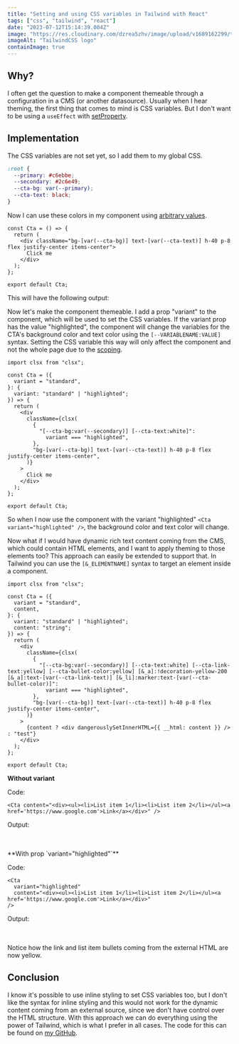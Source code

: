 ```yaml
---
title: "Setting and using CSS variables in Tailwind with React"
tags: ["css", "tailwind", "react"]
date: "2023-07-12T15:14:39.004Z"
image: "https://res.cloudinary.com/dzrea5zhv/image/upload/v1689162299/tailwind-css-logo-vector_i2froe.png"
imageAlt: "TailwindCSS logo"
containImage: true
---
```



## Why?

I often get the question to make a component themeable through a configuration in a CMS (or another datasource).
Usually when I hear theming, the first thing that comes to mind is CSS variables.
But I don't want to be using a `useEffect` with [setProperty](https://developer.mozilla.org/en-US/docs/Web/API/CSSStyleDeclaration/setProperty).

## Implementation

The CSS variables are not set yet, so I add them to my global CSS.

```css title="src/styles/global.css"
:root {
  --primary: #c6ebbe;
  --secondary: #2c6e49;
  --cta-bg: var(--primary);
  --cta-text: black;
}
```

Now I can use these colors in my component using [arbitrary values](https://tailwindcss.com/docs/adding-custom-styles#using-arbitrary-values).

```tsx title="src/components/Demo/Cta.tsx"
const Cta = () => {
  return (
    <div className="bg-[var(--cta-bg)] text-[var(--cta-text)] h-40 p-8 flex justify-center items-center">
      Click me
    </div>
  );
};

export default Cta;
```

This will have the following output:

<Cta />

Now let's make the component themeable. I add a prop "variant" to the component, which will be used to set the CSS variables.
If the variant prop has the value "highlighted", the component will change the variables for the CTA's background color and text color using the `[--VARIABLENAME:VALUE]` syntax.
Setting the CSS variable this way will only affect the component and not the whole page due to the [scoping](https://blog.logrocket.com/css-variables-scoping/).

```tsx title="src/components/Demo/Cta.tsx"
import clsx from "clsx";

const Cta = ({
  variant = "standard",
}: {
  variant: "standard" | "highlighted";
}) => {
  return (
    <div
      className={clsx(
        {
          "[--cta-bg:var(--secondary)] [--cta-text:white]":
            variant === "highlighted",
        },
        "bg-[var(--cta-bg)] text-[var(--cta-text)] h-40 p-8 flex justify-center items-center",
      )}
    >
      Click me
    </div>
  );
};

export default Cta;
```

So when I now use the component with the variant "highlighted" `<Cta variant="highlighted" />`, the background color and text color will change.

<Cta variant="highlighted" />

Now what if I would have dynamic rich text content coming from the CMS, which could contain HTML elements, and I want to apply theming to those elements too?
This approach can easily be extended to support that.
In Tailwind you can use the `[&_ELEMENTNAME]` syntax to target an element inside a component.

```tsx title="src/components/Demo/Cta.tsx"
import clsx from "clsx";

const Cta = ({
  variant = "standard",
  content,
}: {
  variant: "standard" | "highlighted";
  content: "string";
}) => {
  return (
    <div
      className={clsx(
        {
          "[--cta-bg:var(--secondary)] [--cta-text:white] [--cta-link-text:yellow] [--cta-bullet-color:yellow] [&_a]:!decoration-yellow-200 [&_a]:text-[var(--cta-link-text)] [&_li]:marker:text-[var(--cta-bullet-color)]":
            variant === "highlighted",
        },
        "bg-[var(--cta-bg)] text-[var(--cta-text)] h-40 p-8 flex justify-center items-center",
      )}
    >
      {content ? <div dangerouslySetInnerHTML={{ __html: content }} /> : "test"}
    </div>
  );
};

export default Cta;
```

**Without variant**

Code:

```tsx
<Cta content="<div><ul><li>List item 1</li><li>List item 2</li></ul><a href='https://www.google.com'>Link</a></div>" />
```

Output:

<Cta content="<div><ul><li>List item 1</li><li>List item 2</li></ul><a href='https://www.google.com'>Link</a></div>" />
<br></br>
**With prop `variant="highlighted"`**

Code:

```tsx
<Cta
  variant="highlighted"
  content="<div><ul><li>List item 1</li><li>List item 2</li></ul><a href='https://www.google.com'>Link</a></div>"
/>
```

Output:

<Cta
  variant="highlighted"
  content="<div><ul><li>List item 1</li><li>List item 2</li></ul><a href='https://www.google.com'>Link</a></div>"
/>
<br></br>
Notice how the link and list item bullets coming from the external HTML are now yellow.

## Conclusion

I know it's possible to use inline styling to set CSS variables too, but I don't like the syntax for inline styling and this would not work for the dynamic content coming from an external source, since we don't have control over the HTML structure.
With this approach we can do everything using the power of Tailwind, which is what I prefer in all cases.
The code for this can be found on [my GitHub](https://github.com/thomasledoux1/website-thomas-astro).
